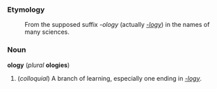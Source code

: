 ===Etymology===
:From the supposed suffix ''-ology'' (actually ''[[-logy]]'') in the names of many sciences.

===Noun===
'''ology''' (''plural'' '''ologies''')

#(''colloquial'') A branch of learning, especially one ending in ''[[-logy]]''.